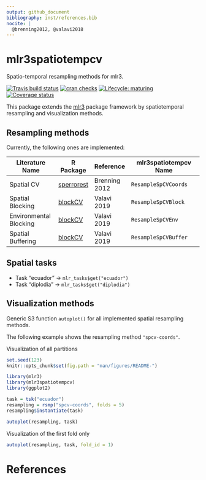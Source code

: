 ```yaml
---
output: github_document
bibliography: inst/references.bib
nocite: | 
  @brenning2012, @valavi2018
---
```


# mlr3spatiotempcv

Spatio-temporal resampling methods for mlr3.

<!-- badges: start -->
[![Travis build status](https://travis-ci.org/mlr-org/mlr3spatiotempcv.svg?branch=master)](https://travis-ci.org/mlr-org/mlr3spatiotempcv)
[![cran checks](https://cranchecks.info/badges/worst/mlr3spatiotempcv)](https://cran.r-project.org/web/checks/check_results_mlr3spatiotempcv.html)
[![Lifecycle: maturing](https://img.shields.io/badge/lifecycle-maturing-blue.svg)](https://www.tidyverse.org/lifecycle/#maturing)
[![Coverage status](https://codecov.io/gh/mlr-org/mlr3spatiotempcv/branch/master/graph/badge.svg)](https://codecov.io/github/mlr-org/mlr3spatiotempcv?branch=master)
<!-- badges: end -->

This package extends the [mlr3](https://github.com/mlr-org/mlr3) package framework by spatiotemporal resampling and visualization methods.

## Resampling methods

Currently, the following ones are implemented:


| Literature Name | R Package | Reference | mlr3spatiotempcv Name |
| --------------- | --------- | --------- | ----------------------- |
| Spatial CV  | [sperrorest](https://github.com/giscience-fsu/sperrorest) | Brenning 2012 | `ResampleSpCVCoords`  |
| Spatial Blocking | [blockCV](https://github.com/rvalavi/blockCV) | Valavi 2019 | `ResampleSpCVBlock`   |
| Environmental Blocking | [blockCV](https://github.com/rvalavi/blockCV) | Valavi 2019 | `ResampleSpCVEnv`   |
| Spatial Buffering | [blockCV](https://github.com/rvalavi/blockCV) | Valavi 2019 | `ResampleSpCVBuffer` |

## Spatial tasks

- Task "ecuador" -> `mlr_tasks$get("ecuador")`
- Task "diplodia" -> `mlr_tasks$get("diplodia")`

## Visualization methods

Generic S3 function `autoplot()` for all implemented spatial resampling methods.

The following example shows the resampling method `"spcv-coords"`. 

Visualization of all partitions

```r
set.seed(123)
knitr::opts_chunk$set(fig.path = "man/figures/README-")
```


```r
library(mlr3)
library(mlr3spatiotempcv)
library(ggplot2)

task = tsk("ecuador")
resampling = rsmp("spcv-coords", folds = 5)
resampling$instantiate(task)

autoplot(resampling, task)
```

Visualization of the first fold only

```r
autoplot(resampling, task, fold_id = 1)
```

# References
